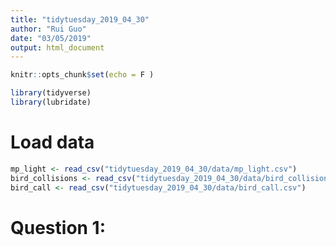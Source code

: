 ```yaml
---
title: "tidytuesday_2019_04_30"
author: "Rui Guo"
date: "03/05/2019"
output: html_document
---
```


```r
knitr::opts_chunk$set(echo = F )
```

```r
library(tidyverse)
library(lubridate)

```

# Load data

```r
mp_light <- read_csv("tidytuesday_2019_04_30/data/mp_light.csv")
bird_collisions <- read_csv("tidytuesday_2019_04_30/data/bird_collisions.csv", sep)
bird_call <- read_csv("tidytuesday_2019_04_30/data/bird_call.csv")
```

# Question 1: 
